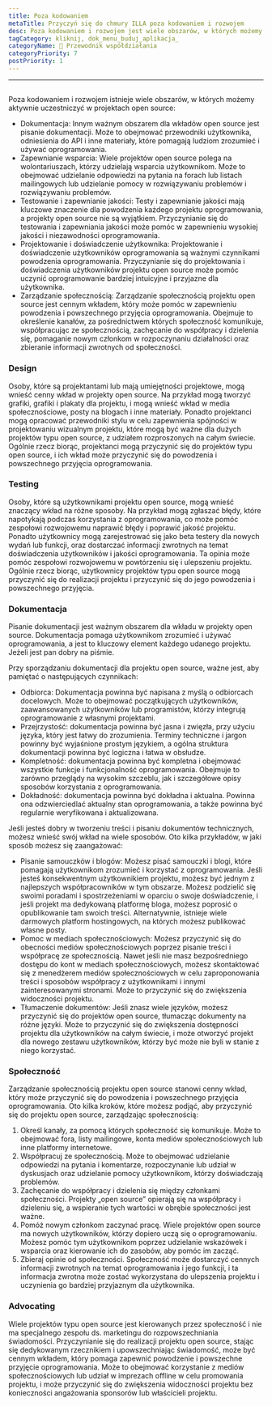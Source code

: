 ```yaml
---
title: Poza kodowaniem
metaTitle: Przyczyń się do chmury ILLA poza kodowaniem i rozwojem
desc: Poza kodowaniem i rozwojem jest wiele obszarów, w których możemy aktywnie uczestniczyć w chmurze ILLA
tagCategory: kliknij, dok_menu_buduj_aplikacja_
categoryName: 📎 Przewodnik współdziałania
categoryPriority: 7
postPriority: 1
---
```


* * *

## <h2 hidden>Beyond coding</h2>

Poza kodowaniem i rozwojem istnieje wiele obszarów, w których możemy aktywnie uczestniczyć w projektach open source:

-   Dokumentacja: Innym ważnym obszarem dla wkładów open source jest pisanie dokumentacji. Może to obejmować przewodniki użytkownika, odniesienia do API i inne materiały, które pomagają ludziom zrozumieć i używać oprogramowania.
-   Zapewnianie wsparcia: Wiele projektów open source polega na wolontariuszach, którzy udzielają wsparcia użytkownikom. Może to obejmować udzielanie odpowiedzi na pytania na forach lub listach mailingowych lub udzielanie pomocy w rozwiązywaniu problemów i rozwiązywaniu problemów.
-   Testowanie i zapewnianie jakości: Testy i zapewnianie jakości mają kluczowe znaczenie dla powodzenia każdego projektu oprogramowania, a projekty open source nie są wyjątkiem. Przyczynianie się do testowania i zapewniania jakości może pomóc w zapewnieniu wysokiej jakości i niezawodności oprogramowania.
-   Projektowanie i doświadczenie użytkownika: Projektowanie i doświadczenie użytkowników oprogramowania są ważnymi czynnikami powodzenia oprogramowania. Przyczynianie się do projektowania i doświadczenia użytkowników projektu open source może pomóc uczynić oprogramowanie bardziej intuicyjne i przyjazne dla użytkownika.
-   Zarządzanie społecznością: Zarządzanie społecznością projektu open source jest cennym wkładem, który może pomóc w zapewnieniu powodzenia i powszechnego przyjęcia oprogramowania. Obejmuje to określenie kanałów, za pośrednictwem których społeczność komunikuje, współpracując ze społecznością, zachęcanie do współpracy i dzielenia się, pomaganie nowym członkom w rozpoczynaniu działalności oraz zbieranie informacji zwrotnych od społeczności.

### [](https://www.illacloud.com/zh-CN/blog/opensource-for-non-developers#design)Design

Osoby, które są projektantami lub mają umiejętności projektowe, mogą wnieść cenny wkład w projekty open source. Na przykład mogą tworzyć grafiki, grafiki i plakaty dla projektu, i mogą wnieść wkład w media społecznościowe, posty na blogach i inne materiały. Ponadto projektanci mogą opracować przewodniki stylu w celu zapewnienia spójności w projektowaniu wizualnym projektu, które mogą być ważne dla dużych projektów typu open source, z udziałem rozproszonych na całym świecie. Ogólnie rzecz biorąc, projektanci mogą przyczynić się do projektów typu open source, i ich wkład może przyczynić się do powodzenia i powszechnego przyjęcia oprogramowania.

### [](https://www.illacloud.com/zh-CN/blog/opensource-for-non-developers#testing)Testing

Osoby, które są użytkownikami projektu open source, mogą wnieść znaczący wkład na różne sposoby. Na przykład mogą zgłaszać błędy, które napotykają podczas korzystania z oprogramowania, co może pomóc zespołowi rozwojowemu naprawić błędy i poprawić jakość projektu. Ponadto użytkownicy mogą zarejestrować się jako beta testery dla nowych wydań lub funkcji, oraz dostarczać informacji zwrotnych na temat doświadczenia użytkowników i jakości oprogramowania. Ta opinia może pomóc zespołowi rozwojowemu w powtórzeniu się i ulepszeniu projektu. Ogólnie rzecz biorąc, użytkownicy projektów typu open source mogą przyczynić się do realizacji projektu i przyczynić się do jego powodzenia i powszechnego przyjęcia.

### [](https://www.illacloud.com/zh-CN/blog/opensource-for-non-developers#documentation)Dokumentacja

Pisanie dokumentacji jest ważnym obszarem dla wkładu w projekty open source. Dokumentacja pomaga użytkownikom zrozumieć i używać oprogramowania, a jest to kluczowy element każdego udanego projektu. Jeżeli jest pan dobry na piśmie.

Przy sporządzaniu dokumentacji dla projektu open source, ważne jest, aby pamiętać o następujących czynnikach:

-   Odbiorca: Dokumentacja powinna być napisana z myślą o odbiorcach docelowych. Może to obejmować początkujących użytkowników, zaawansowanych użytkowników lub programistów, którzy integrują oprogramowanie z własnymi projektami.
-   Przejrzystość: dokumentacja powinna być jasna i zwięzła, przy użyciu języka, który jest łatwy do zrozumienia. Terminy techniczne i jargon powinny być wyjaśnione prostym językiem, a ogólna struktura dokumentacji powinna być logiczna i łatwa w obsłudze.
-   Kompletność: dokumentacja powinna być kompletna i obejmować wszystkie funkcje i funkcjonalność oprogramowania. Obejmuje to zarówno przeglądy na wysokim szczeblu, jak i szczegółowe opisy sposobów korzystania z oprogramowania.
-   Dokładność: dokumentacja powinna być dokładna i aktualna. Powinna ona odzwierciedlać aktualny stan oprogramowania, a także powinna być regularnie weryfikowana i aktualizowana.

Jeśli jesteś dobry w tworzeniu treści i pisaniu dokumentów technicznych, możesz wnieść swój wkład na wiele sposobów. Oto kilka przykładów, w jaki sposób możesz się zaangażować:

-   Pisanie samouczków i blogów: Możesz pisać samouczki i blogi, które pomagają użytkownikom zrozumieć i korzystać z oprogramowania. Jeśli jesteś konsekwentnym użytkownikiem projektu, możesz być jednym z najlepszych współpracowników w tym obszarze. Możesz podzielić się swoimi poradami i spostrzeżeniami w oparciu o swoje doświadczenie, i jeśli projekt ma dedykowaną platformę bloga, możesz poprosić o opublikowanie tam swoich treści. Alternatywnie, istnieje wiele darmowych platform hostingowych, na których możesz publikować własne posty.
-   Pomoc w mediach społecznościowych: Możesz przyczynić się do obecności mediów społecznościowych poprzez pisanie treści i współpracę ze społecznością. Nawet jeśli nie masz bezpośredniego dostępu do kont w mediach społecznościowych, możesz skontaktować się z menedżerem mediów społecznościowych w celu zaproponowania treści i sposobów współpracy z użytkownikami i innymi zainteresowanymi stronami. Może to przyczynić się do zwiększenia widoczności projektu.
-   Tłumaczenie dokumentów: Jeśli znasz wiele języków, możesz przyczynić się do projektów open source, tłumacząc dokumenty na różne języki. Może to przyczynić się do zwiększenia dostępności projektu dla użytkowników na całym świecie, i może otworzyć projekt dla nowego zestawu użytkowników, którzy być może nie byli w stanie z niego korzystać.

### [](https://www.illacloud.com/zh-CN/blog/opensource-for-non-developers#community)Społeczność

Zarządzanie społecznością projektu open source stanowi cenny wkład, który może przyczynić się do powodzenia i powszechnego przyjęcia oprogramowania. Oto kilka kroków, które możesz podjąć, aby przyczynić się do projektu open source, zarządzając społecznością:

1.  Określ kanały, za pomocą których społeczność się komunikuje. Może to obejmować fora, listy mailingowe, konta mediów społecznościowych lub inne platformy internetowe.
2.  Współpracuj ze społecznością. Może to obejmować udzielanie odpowiedzi na pytania i komentarze, rozpoczynanie lub udział w dyskusjach oraz udzielanie pomocy użytkownikom, którzy doświadczają problemów.
3.  Zachęcanie do współpracy i dzielenia się między członkami społeczności. Projekty „open source” opierają się na współpracy i dzieleniu się, a wspieranie tych wartości w obrębie społeczności jest ważne.
4.  Pomóż nowym członkom zaczynać pracę. Wiele projektów open source ma nowych użytkowników, którzy dopiero uczą się o oprogramowaniu. Możesz pomóc tym użytkownikom poprzez udzielanie wskazówek i wsparcia oraz kierowanie ich do zasobów, aby pomóc im zacząć.
5.  Zbieraj opinie od społeczności. Społeczność może dostarczyć cennych informacji zwrotnych na temat oprogramowania i jego funkcji, i ta informacja zwrotna może zostać wykorzystana do ulepszenia projektu i uczynienia go bardziej przyjaznym dla użytkownika.

### [](https://www.illacloud.com/zh-CN/blog/opensource-for-non-developers#advocating)Advocating

Wiele projektów typu open source jest kierowanych przez społeczność i nie ma specjalnego zespołu ds. marketingu do rozpowszechniania świadomości. Przyczynianie się do realizacji projektu open source, stając się dedykowanym rzecznikiem i upowszechniając świadomość, może być cennym wkładem, który pomaga zapewnić powodzenie i powszechne przyjęcie oprogramowania. Może to obejmować korzystanie z mediów społecznościowych lub udział w imprezach offline w celu promowania projektu, i może przyczynić się do zwiększenia widoczności projektu bez konieczności angażowania sponsorów lub właścicieli projektu.
